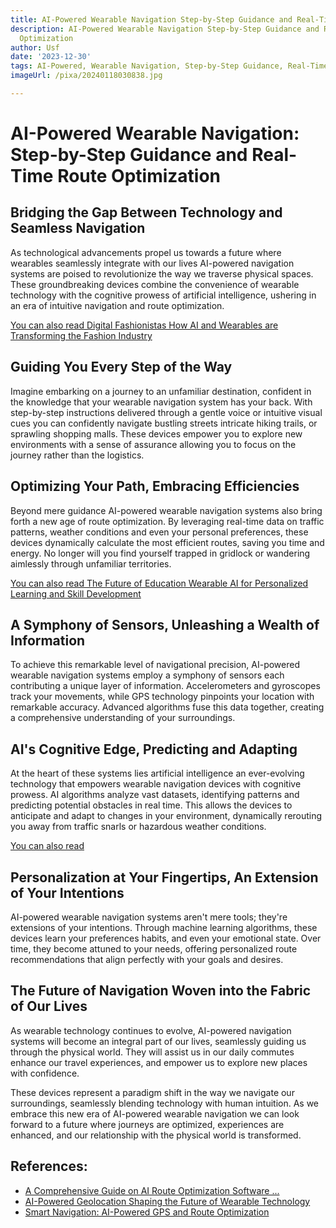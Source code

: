 ```yaml
---
title: AI-Powered Wearable Navigation Step-by-Step Guidance and Real-Time Route Optimization
description: AI-Powered Wearable Navigation Step-by-Step Guidance and Real-Time Route
  Optimization
author: Usf
date: '2023-12-30'
tags: AI-Powered, Wearable Navigation, Step-by-Step Guidance, Real-Time Route Optimization
imageUrl: /pixa/20240118030838.jpg

---
```

# AI-Powered Wearable Navigation: Step-by-Step Guidance and Real-Time Route  Optimization

## Bridging the Gap Between  Technology and  Seamless Navigation

As technological advancements propel us towards a future where wearables seamlessly integrate with our lives AI-powered  navigation systems are poised to revolutionize the  way  we traverse physical spaces. These groundbreaking devices combine the convenience of wearable technology with the cognitive prowess of artificial  intelligence, ushering in an  era of intuitive  navigation and route optimization.

[You can also read Digital Fashionistas How AI and Wearables are Transforming the Fashion Industry](Digital%20Fashionistas%20How%20AI%20and%20Wearables%20are%20Transforming%20the%20Fashion%20Industry)


## Guiding You  Every Step of the Way

Imagine embarking on a journey to an unfamiliar destination, confident in the knowledge that your wearable navigation system has your  back.  With step-by-step instructions delivered through a gentle voice or intuitive visual cues you can confidently navigate  bustling streets  intricate hiking trails, or sprawling shopping malls. These devices empower you to explore new environments with a sense of  assurance allowing you to focus on the journey rather than the logistics.

## Optimizing Your Path,  Embracing Efficiencies

Beyond mere guidance AI-powered wearable navigation systems also  bring forth a new age of  route optimization. By leveraging real-time data on  traffic patterns, weather conditions and even  your personal preferences, these devices dynamically calculate the most efficient routes, saving you time and energy. No longer will you find yourself trapped in gridlock or wandering aimlessly through unfamiliar territories.

[You can  also read The Future of Education Wearable AI for Personalized Learning and Skill Development](The%20Future%20of%20Education%20Wearable%20AI%20for%20Personalized%20Learning%20and%20Skill%20Development)


## A Symphony of Sensors,  Unleashing a Wealth of Information

To achieve this  remarkable level of navigational precision, AI-powered wearable  navigation  systems employ a symphony of sensors each  contributing a unique layer of information.  Accelerometers and gyroscopes track your movements, while GPS technology pinpoints your location with remarkable accuracy. Advanced algorithms fuse this data  together,  creating a comprehensive understanding of your surroundings.

## AI's Cognitive Edge, Predicting and Adapting

At the heart of these systems  lies artificial intelligence an ever-evolving technology that empowers wearable navigation devices with cognitive prowess. AI algorithms analyze vast datasets, identifying patterns and predicting potential obstacles in real time.  This allows the devices to anticipate and adapt  to changes in your environment, dynamically rerouting you away from traffic  snarls or hazardous weather  conditions.

[You can also read ]()


##  Personalization at Your Fingertips, An Extension of Your Intentions

AI-powered wearable navigation systems  aren't mere tools; they're extensions of your intentions. Through  machine learning algorithms,  these devices learn your preferences habits, and even  your emotional state. Over time, they become  attuned to your needs, offering personalized route recommendations that align perfectly with your goals and desires.

## The Future of  Navigation Woven into the Fabric of Our Lives

As wearable technology continues to evolve, AI-powered navigation systems will become an integral part of our lives, seamlessly guiding us through the physical world. They will assist us in our daily commutes enhance our travel  experiences, and  empower  us to explore  new places with confidence.

These devices represent  a paradigm shift in the way we navigate our  surroundings,  seamlessly blending technology with human intuition. As we embrace this  new era of AI-powered wearable  navigation we can look forward  to a future where journeys are optimized, experiences are enhanced, and our relationship with  the physical world is transformed.

## References:
- [A Comprehensive Guide on AI Route Optimization Software ...](https://www.matellio.com/blog/ai-route-optimization-software-development/)
- [AI-Powered Geolocation Shaping the Future of Wearable Technology](https://utilitiesone.com/ai-powered-geolocation-shaping-the-future-of-wearable-technology)
- [Smart Navigation: AI-Powered GPS and Route Optimization](https://orbitingweb.com/blog/ai-powered-gps-and-route-optimization/)
